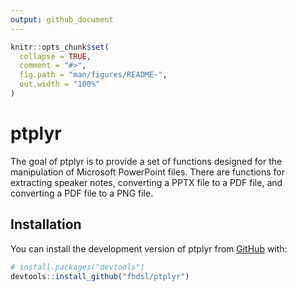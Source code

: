 ```yaml
---
output: github_document
---
```


<!-- README.md is generated from README.Rmd. Please edit that file -->

```r
knitr::opts_chunk$set(
  collapse = TRUE,
  comment = "#>",
  fig.path = "man/figures/README-",
  out.width = "100%"
)
```

# ptplyr

<!-- badges: start -->
<!-- badges: end -->

The goal of ptplyr is to provide a set of functions designed for the manipulation of Microsoft PowerPoint files. There are functions for extracting speaker notes, converting a PPTX file to a PDF file, and converting a PDF file to a PNG file.

## Installation

You can install the development version of ptplyr from [GitHub](https://github.com/) with:

``` r
# install.packages("devtools")
devtools::install_github("fhdsl/ptplyr")
```
